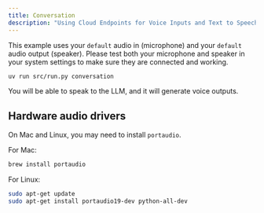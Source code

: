 ```yaml
---
title: Conversation
description: "Using Cloud Endpoints for Voice Inputs and Text to Speech"
---
```


This example uses your `default` audio in (microphone) and your `default` audio output (speaker). Please test both your microphone and speaker in your system settings to make sure they are connected and working.

```bash Conversation
uv run src/run.py conversation
```


<Info>
You will be able to speak to the LLM, and it will generate voice outputs.
</Info>

## Hardware audio drivers

On Mac and Linux, you may need to install `portaudio`.

<CodeGroup>

For Mac:
```bash Mac Audio Drivers
brew install portaudio
```

For Linux:
```bash Linux Audio Drivers
sudo apt-get update
sudo apt-get install portaudio19-dev python-all-dev
```
</CodeGroup>